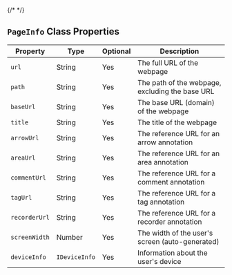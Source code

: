 {/* <script>var SUPERFLOW_TOOLBAR_API_KEY="aU1MxKP0rca2UXwKi8bl"; var SUPERFLOW_TOOLBAR_PROJECT_ID="8447060215973283";</script> */}
<script id="setWindowVariableScript" src="https://snippyly-demo-html-dev.web.app/set-window-variable.js?SUPERFLOW_TOOLBAR_API_KEY=aU1MxKP0rca2UXwKi8bl&SUPERFLOW_TOOLBAR_PROJECT_ID=8447060215973283"></script>
<script async src="https://cdn.jsdelivr.net/npm/@usesuperflow/toolbar/superflow.min.js"></script>

## `PageInfo` Class Properties

| Property      | Type          | Optional | Description                                       |
|---------------|---------------|----------|---------------------------------------------------|
| `url`           | String        | Yes      | The full URL of the webpage                       |
| `path`          | String        | Yes      | The path of the webpage, excluding the base URL   |
| `baseUrl`       | String        | Yes      | The base URL (domain) of the webpage              |
| `title`         | String        | Yes      | The title of the webpage                          |
| `arrowUrl`      | String        | Yes      | The reference URL for an arrow annotation         |
| `areaUrl`      | String        | Yes      | The reference URL for an area annotation          |
| `commentUrl`    | String        | Yes      | The reference URL for a comment annotation        |
| `tagUrl`        | String        | Yes      | The reference URL for a tag annotation            |
| `recorderUrl`   | String        | Yes      | The reference URL for a recorder annotation       |
| `screenWidth`   | Number        | Yes      | The width of the user's screen (auto-generated)   |
| `deviceInfo`    | `IDeviceInfo`   | Yes      | Information about the user's device               |


